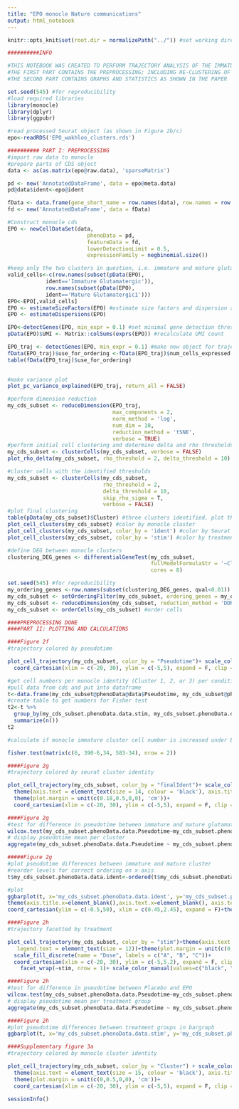 ---
title: "EPO monocle Nature communications"
output: html_notebook
---

```{r setup}
knitr::opts_knit$set(root.dir = normalizePath("../")) #set working directory if not the notebook's directory
```


```{r}
##########INFO

#THIS NOTEBOOK WAS CREATED TO PERFORM TRAJECTORY ANALYSIS OF THE IMMATURE AND MATURE GLUTAMATERGIC CLUSTER1 IN MONOCLE2 FOR THE MANUSCRIPT BY WAKHLOO ET AL,2020 (NATURE COMM)
#THE FIRST PART CONTAINS THE PREPROCESSING; INCLUDING RE-CLUSTERING OF THE TWO CLUSTERS IN MONOCLE AND TRAJECTORY CONSTRUCTION 
#THE SECOND PART CONTAINS GRAPHS AND STATISTICS AS SHOWN IN THE PAPER
```


```{r}
set.seed(545) #for reproducibility
#load required libraries
library(monocle)
library(dplyr)
library(ggpubr)
```

```{r}
#read processed Seurat object (as shown in Figure 2b/c)
epo<-readRDS('EPO_wakhloo_clusters.rds')
```


```{r}
########## PART I: PREPROCESSING
#import raw data to monocle
#prepare parts of CDS object
data <- as(as.matrix(epo@raw.data), 'sparseMatrix')

pd <- new('AnnotatedDataFrame', data = epo@meta.data)
pd@data$ident<-epo@ident

fData <- data.frame(gene_short_name = row.names(data), row.names = row.names(data))
fd <- new('AnnotatedDataFrame', data = fData)

#Construct monocle cds
EPO <- newCellDataSet(data,
                         phenoData = pd,
                         featureData = fd,
                         lowerDetectionLimit = 0.5,
                         expressionFamily = negbinomial.size())

#keep only the two clusters in question, i.e. immature and mature glutamatergic1
valid_cells<-c(row.names(subset(pData(EPO), 
            ident=='Immature Glutamatergic')),
            row.names(subset(pData(EPO),
            ident=='Mature Glutamatergic1')))
EPO<-EPO[,valid_cells]
EPO <- estimateSizeFactors(EPO) #estimate size factors and dispersion as recommended
EPO <- estimateDispersions(EPO)

EPO<-detectGenes(EPO, min_expr = 0.1) #set minimal gene detection threshold at 10%
pData(EPO)$UMI <- Matrix::colSums(exprs(EPO)) #recalculate UMI count

EPO_traj <- detectGenes(EPO, min_expr = 0.1) #make new object for trajectory analysis (502 cells)
fData(EPO_traj)$use_for_ordering <-fData(EPO_traj)$num_cells_expressed > 0.05 * ncol(EPO_traj) #define pool of genes that can be used for ordering (expressed in more than 5% of cells)
table(fData(EPO_traj)$use_for_ordering)
 
```
```{r}
#make variance plot
plot_pc_variance_explained(EPO_traj, return_all = FALSE)
```

```{r}
#perform dimension reduction
my_cds_subset <- reduceDimension(EPO_traj,
                                 max_components = 2,
                                 norm_method = 'log',
                                 num_dim = 10,
                                 reduction_method = 'tSNE',
                                 verbose = TRUE)
#perform initial cell clustering and determine delta and rho thresholds
my_cds_subset <- clusterCells(my_cds_subset, verbose = FALSE)
plot_rho_delta(my_cds_subset, rho_threshold = 2, delta_threshold = 10)
```

```{r}
#cluster cells with the identified thresholds
my_cds_subset <- clusterCells(my_cds_subset,
                              rho_threshold = 2,
                              delta_threshold = 10,
                              skip_rho_sigma = T,
                              verbose = FALSE)
#plot final clustering
table(pData(my_cds_subset)$Cluster) #three clusters identified, plot their cell numbers
plot_cell_clusters(my_cds_subset) #color by monocle cluster
plot_cell_clusters(my_cds_subset, color_by = 'ident') #color by Seurat identity
plot_cell_clusters(my_cds_subset, color_by = 'stim') #color by treatment condition
```

```{r}
#define DEG between monocle clusters
clustering_DEG_genes <- differentialGeneTest(my_cds_subset,
                                             fullModelFormulaStr = '~Cluster',
                                             cores = 8)

```

```{r}
set.seed(545) #for reproducibility
my_ordering_genes <-row.names(subset(clustering_DEG_genes, qval<0.01)) #select ordering genes by qval
my_cds_subset <- setOrderingFilter(my_cds_subset, ordering_genes = my_ordering_genes) #use genes for filtering
my_cds_subset <- reduceDimension(my_cds_subset, reduction_method = 'DDRTree') #reduce dimension
my_cds_subset <- orderCells(my_cds_subset) #order cells

```

```{r}
####PREPROCESSING DONE
####PART II: PLOTTING AND CALCULATIONS
```


```{r}

####Figure 2f
#trajectory colored by pseudotime

plot_cell_trajectory(my_cds_subset, color_by = "Pseudotime")+ scale_color_gradient(low = 'lightblue', high = 'navyblue')+theme(axis.text = element_text(size = 14, color = 'black'), axis.title = element_text(size = 14), legend.text = element_text(size = 12), legend.title = element_text(size = 13), legend.position = c(0.4,0.8), legend.direction="horizontal")+theme(plot.margin = unit(c(0.18,0.5,0,0), 'cm'))+
  coord_cartesian(xlim = c(-20, 30), ylim = c(-5,5), expand = F, clip = 'off')  
```

```{r}
#get cell numbers per monocle identity (Cluster 1, 2, or 3) per condition (EPO vs. PLACEBO)
#pull data from cds and put into dataframe
t<-data.frame(my_cds_subset@phenoData@data$Pseudotime, my_cds_subset@phenoData@data$stim, my_cds_subset@phenoData@data$ident, my_cds_subset@phenoData@data$Cluster)
#create table to get numbers for Fisher test
t2<-t %>%
  group_by(my_cds_subset.phenoData.data.stim, my_cds_subset.phenoData.data.Cluster) %>%
  summarize(n())
t2

```

```{r}
#calculate if monocle immature cluster cell number is increased under EPO (manuscript page xxx)

fisher.test(matrix(c(6, 390-6,34, 583-34), nrow = 2))
```

```{r}
####Figure 2g
#trajectory colored by seurat cluster identity

plot_cell_trajectory(my_cds_subset, color_by = "finalIdent")+ scale_color_manual(values=c("#00BF7D", "#F8766D"))+
  theme(axis.text = element_text(size = 14, colour = 'black'), axis.title = element_text(size = 14), legend.text = element_text(size = 13), legend.title = element_blank(),legend.position = c(0.1,1.1),legend.direction="horizontal")+
  theme(plot.margin = unit(c(0.18,0.5,0,0), 'cm'))+
  coord_cartesian(xlim = c(-20, 30), ylim = c(-5,5), expand = F, clip = 'off')  #colored by seurat identity

```

```{r}
####Figure 2g
#test for difference in pseudotime between immature and mature glutamatergic cluster1
wilcox.test(my_cds_subset.phenoData.data.Pseudotime~my_cds_subset.phenoData.data.ident, t)
# display pseudotime mean per cluster
aggregate(my_cds_subset.phenoData.data.Pseudotime ~ my_cds_subset.phenoData.data.ident, t, mean)
```

```{r}
#####Figure 2g
#plot pseudotime differences between immature and mature cluster
#reorder levels for correct ordering on x-axis
t$my_cds_subset.phenoData.data.ident<-ordered(t$my_cds_subset.phenoData.data.ident, levels=c('Immature Glutamatergic', 'Mature Glutamatergic1'))

#plot
ggbarplot(t, x='my_cds_subset.phenoData.data.ident', y='my_cds_subset.phenoData.data.Pseudotime', add='mean_se',  fill='my_cds_subset.phenoData.data.ident',palette=c("#00BF7D", "#F8766D"),add.params = list(size = 1.1), width =0.8)+
theme(axis.title.x=element_blank(),axis.text.x=element_blank(), axis.text = element_text(size=30), axis.title = element_text(size = 32))+ylab('Pseudotime')+theme(legend.position = 'none')+geom_jitter(shape=21, color='black', fill='transparent',position = position_jitter(0.1), size=2)+
coord_cartesian(ylim = c(-0.5,50), xlim = c(0.45,2.45), expand = F)+theme(aspect.ratio = 1/0.8)

```

```{r}
####Figure 2h
#trajectory facetted by treatment

plot_cell_trajectory(my_cds_subset, color_by = "stim")+theme(axis.text = element_text(size = 14, color = 'black'), axis.title = element_text(size = 14), 
   legend.text = element_text(size = 12))+theme(plot.margin = unit(c(0,0.5,0,0), 'cm'))+theme(legend.position ='none')+ 
  scale_fill_discrete(name = "Dose", labels = c("A", "B", "C"))+
  coord_cartesian(xlim = c(-20, 30), ylim = c(-5,5.2), expand = F, clip = 'off')+ theme(panel.spacing = unit(5, "lines"))+
    facet_wrap(~stim, nrow = 1)+ scale_color_manual(values=c("black", "red")) #colored by treatment

```

```{r}
####Figure 2h
#test for difference in pseudotime between Placebo and EPO
wilcox.test(my_cds_subset.phenoData.data.Pseudotime~my_cds_subset.phenoData.data.stim, t) 
# display pseudotime mean per treatment group
aggregate(my_cds_subset.phenoData.data.Pseudotime ~ my_cds_subset.phenoData.data.stim, t, mean)

```

```{r}
####Figure 2h
#plot pseudotime differences between treatment groups in bargraph
ggbarplot(t, x='my_cds_subset.phenoData.data.stim', y='my_cds_subset.phenoData.data.Pseudotime', add='mean_se', add.params = (list(size = 1.1, color='grey30')), width = 0.85, fill='my_cds_subset.phenoData.data.stim',palette=c("black", "red"))+theme(axis.title.x=element_blank(), axis.text.x = element_blank())+ylab('Pseudotime')+theme(legend.position = 'none')+geom_jitter(color='black', fill='white',position = position_jitter(0.1), shape=21, size=2)+theme(axis.text = element_text(size=30), axis.title = element_text(size = 32))+coord_cartesian(ylim = c(-0.5,50), xlim = c(0.45,2.45), expand = F)+theme(aspect.ratio = 1/0.8)

```

```{r}
####Supplementary figure 3a
#trajectory colored by monocle cluster identity

plot_cell_trajectory(my_cds_subset, color_by = "Cluster") + scale_color_manual(values=c("brown", "orange", 'grey'))+
  theme(axis.text = element_text(size = 15, colour = 'black'), axis.title = element_text(size = 15), legend.text = element_text(size = 14), legend.title = element_text(size = 15))+
  theme(plot.margin = unit(c(0,0.5,0,0), 'cm'))+
  coord_cartesian(xlim = c(-20, 30), ylim = c(-5,5), expand = F, clip = 'off')#colored by monocle identity #colored by monocle cluster

```


```{r}
sessionInfo()
```

